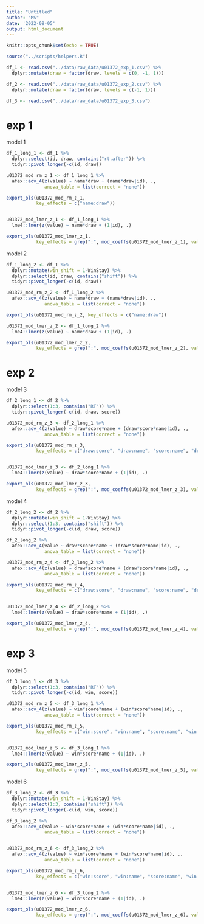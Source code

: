```yaml
---
title: "Untitled"
author: "MS"
date: '2022-08-05'
output: html_document
---
```


```r
knitr::opts_chunk$set(echo = TRUE)

source("../scripts/helpers.R")

df_1 <- read.csv("../data/raw_data/u01372_exp_1.csv") %>% 
  dplyr::mutate(draw = factor(draw, levels = c(0, -1, 1)))

df_2 <- read.csv("../data/raw_data/u01372_exp_2.csv") %>% 
  dplyr::mutate(draw = factor(draw, levels = c(-1, 1)))

df_3 <- read.csv("../data/raw_data/u01372_exp_3.csv") 
```


# exp 1 

model 1 

```r
df_1_long_1 <- df_1 %>% 
  dplyr::select(id, draw, contains("rt.after")) %>% 
  tidyr::pivot_longer(-c(id, draw))

u01372_mod_rm_z_1 <- df_1_long_1 %>% 
  afex::aov_4(z(value) ~ name*draw + (name*draw|id), ., 
              anova_table = list(correct = "none"))

export_ols(u01372_mod_rm_z_1, 
           key_effects = c("name:draw"))


u01372_mod_lmer_z_1 <- df_1_long_1 %>% 
  lme4::lmer(z(value) ~ name*draw + (1|id), .)

export_ols(u01372_mod_lmer_z_1, 
           key_effects = grep(":", mod_coeffs(u01372_mod_lmer_z_1), value = T))

```

model 2 

```r
df_1_long_2 <- df_1 %>% 
  dplyr::mutate(win_shift = 1-WinStay) %>% 
  dplyr::select(id, draw, contains("shift")) %>% 
  tidyr::pivot_longer(-c(id, draw))

u01372_mod_rm_z_2 <- df_1_long_2 %>% 
  afex::aov_4(z(value) ~ name*draw + (name*draw|id), ., 
              anova_table = list(correct = "none"))

export_ols(u01372_mod_rm_z_2, key_effects = c("name:draw"))

u01372_mod_lmer_z_2 <- df_1_long_2 %>% 
  lme4::lmer(z(value) ~ name*draw + (1|id), .)

export_ols(u01372_mod_lmer_z_2, 
           key_effects = grep(":", mod_coeffs(u01372_mod_lmer_z_2), value = T))
```

# exp 2 

model 3

```r
df_2_long_1 <- df_2 %>% 
  dplyr::select(1:3, contains("RT")) %>% 
  tidyr::pivot_longer(-c(id, draw, score))

u01372_mod_rm_z_3 <- df_2_long_1 %>% 
  afex::aov_4(z(value) ~ draw*score*name + (draw*score*name|id), ., 
              anova_table = list(correct = "none"))

export_ols(u01372_mod_rm_z_3, 
           key_effects = c("draw:score", "draw:name", "score:name", "draw:score:name"))


u01372_mod_lmer_z_3 <- df_2_long_1 %>% 
  lme4::lmer(z(value) ~ draw*score*name + (1|id), .)

export_ols(u01372_mod_lmer_z_3, 
           key_effects = grep(":", mod_coeffs(u01372_mod_lmer_z_3), value = T))
```

model 4 

```r
df_2_long_2 <- df_2 %>% 
  dplyr::mutate(win_shift = 1-WinStay) %>% 
  dplyr::select(1:3, contains("shift")) %>% 
  tidyr::pivot_longer(-c(id, draw, score))

df_2_long_2 %>% 
  afex::aov_4(value ~ draw*score*name + (draw*score*name|id), ., 
              anova_table = list(correct = "none"))

u01372_mod_rm_z_4 <- df_2_long_2 %>% 
  afex::aov_4(z(value) ~ draw*score*name + (draw*score*name|id), ., 
              anova_table = list(correct = "none"))

export_ols(u01372_mod_rm_z_4, 
           key_effects = c("draw:score", "draw:name", "score:name", "draw:score:name"))


u01372_mod_lmer_z_4 <- df_2_long_2 %>% 
  lme4::lmer(z(value) ~ draw*score*name + (1|id), .)

export_ols(u01372_mod_lmer_z_4, 
           key_effects = grep(":", mod_coeffs(u01372_mod_lmer_z_4), value = T))
```

# exp 3 

model 5

```r
df_3_long_1 <- df_3 %>% 
  dplyr::select(1:3, contains("RT")) %>% 
  tidyr::pivot_longer(-c(id, win, score)) 

u01372_mod_rm_z_5 <- df_3_long_1 %>% 
  afex::aov_4(z(value) ~ win*score*name + (win*score*name|id), ., 
              anova_table = list(correct = "none"))

export_ols(u01372_mod_rm_z_5, 
           key_effects = c("win:score", "win:name", "score:name", "win:score:name"))


u01372_mod_lmer_z_5 <- df_3_long_1 %>% 
  lme4::lmer(z(value) ~ win*score*name + (1|id), .)

export_ols(u01372_mod_lmer_z_5, 
           key_effects = grep(":", mod_coeffs(u01372_mod_lmer_z_5), value = T))
```

model 6 

```r
df_3_long_2 <- df_3 %>% 
  dplyr::mutate(win_shift = 1-WinStay) %>% 
  dplyr::select(1:3, contains("shift")) %>% 
  tidyr::pivot_longer(-c(id, win, score)) 

df_3_long_2 %>% 
  afex::aov_4(value ~ win*score*name + (win*score*name|id), ., 
              anova_table = list(correct = "none"))


u01372_mod_rm_z_6 <- df_3_long_2 %>% 
  afex::aov_4(z(value) ~ win*score*name + (win*score*name|id), ., 
              anova_table = list(correct = "none"))

export_ols(u01372_mod_rm_z_6, 
           key_effects = c("win:score", "win:name", "score:name", "win:score:name"))


u01372_mod_lmer_z_6 <- df_3_long_2 %>% 
  lme4::lmer(z(value) ~ win*score*name + (1|id), .)

export_ols(u01372_mod_lmer_z_6, 
           key_effects = grep(":", mod_coeffs(u01372_mod_lmer_z_6), value = T))
```